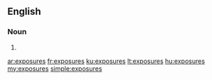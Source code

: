 ==English==

===Noun===
{{head|en|plural}}

# {{plural of|exposure|lang=en|nocat=1}}

[[ar:exposures]]
[[fr:exposures]]
[[ku:exposures]]
[[lt:exposures]]
[[hu:exposures]]
[[my:exposures]]
[[simple:exposures]]